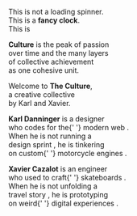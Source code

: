 
<Styles />
<TimeProvider>
  <Hero>
    <TwentyFourHoursClock />
  </Hero>

This is not a loading spinner.<br />
This is a <strong>fancy clock</strong>.<br />
This is <Emphasis><Time /></Emphasis>

</TimeProvider>

<!--
  White Space consistency:
  - adjust the Logo view box so there is almost no top/bottom padding
  - add an empty <p /> tag to have the same responsive margin as other paragraphs
  - write the description of the system inside an HTML comment (isn't that awesome?!)
-->

<Logo width="50%" viewBox="0 190 800 220" />
<p />

<p>
  <strong>Culture</strong> is the peak of <Emphasis>passion</Emphasis>
  <br />
  over <Emphasis>time</Emphasis> and the many layers
  <br />
  of collective achievement
  <br />
  as one cohesive <Emphasis>unit</Emphasis>.
</p>

Welcome to <strong>The Culture</strong>,<br />
a <Floater>creative collective</Floater><br />
by Karl and Xavier.

<p>
  <strong>Karl Danninger</strong> is a designer
  <br />
  who codes for the{' '}
  <Emphasis href="https://www.karldanninger.com/" target="_blank">
    modern web
  </Emphasis>
  .<br />
  When he is not running a<br />
  <Emphasis
    href="https://www.okgrow.com/posts/build-the-right-thing-first-with-design-sprints"
    target="_blank"
  >
    design sprint
  </Emphasis>
  , he is tinkering
  <br />
  on custom{' '}
  <Emphasis
    href="https://www.facebook.com/photo.php?fbid=10156140271602702"
    target="_blank"
  >
    motorcycle engines
  </Emphasis>
  .
</p>

<p>
  <strong>Xavier Cazalot</strong> is an engineer
  <br />
  who used to craft{' '}
  <Emphasis href="https://www.le-shape.com/" target="_blank">
    skateboards
  </Emphasis>
  .<br />
  When he is not unfolding a<br />
  <Emphasis href="https://bon-voyage.now.sh" target="_blank">
    travel story
  </Emphasis>
  , he is prototyping
  <br />
  on weird{' '}
  <Emphasis href="https://codepen.io/xavxyz" target="_blank">
    digital experiences
  </Emphasis>
  .<br />
</p>

<GetTheNews />
